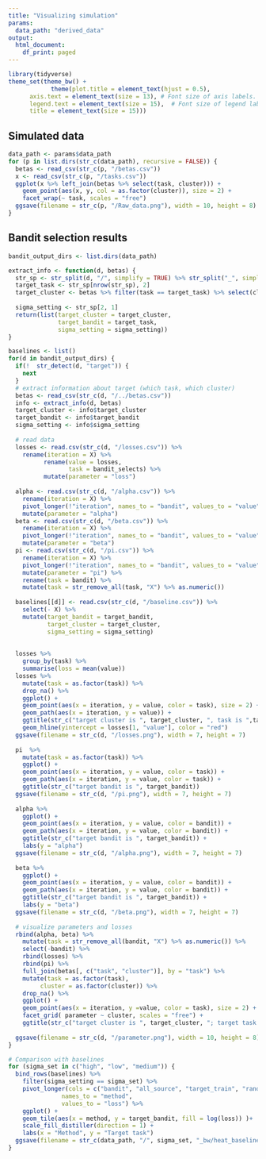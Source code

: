 ```yaml
---
title: "Visualizing simulation"
params:
  data_path: "derived_data"
output:
  html_document:
    df_print: paged
---
```

```r
library(tidyverse)
theme_set(theme_bw() +
            theme(plot.title = element_text(hjust = 0.5),
      axis.text = element_text(size = 13), # Font size of axis labels.
      legend.text = element_text(size = 15),  # Font size of legend labels.
      title = element_text(size = 15)))
```


## Simulated data
```r
data_path <- params$data_path
for (p in list.dirs(str_c(data_path), recursive = FALSE)) {
  betas <- read_csv(str_c(p, "/betas.csv"))
  x <- read_csv(str_c(p, "/tasks.csv"))
  ggplot(x %>% left_join(betas %>% select(task, cluster))) + 
    geom_point(aes(x, y, col = as.factor(cluster)), size = 2) + 
    facet_wrap(~ task, scales = "free")
  ggsave(filename = str_c(p, "/Raw_data.png"), width = 10, height = 8)
}

```

## Bandit selection results

```r
bandit_output_dirs <- list.dirs(data_path)
```
```r
extract_info <- function(d, betas) {
  str_sp <- str_split(d, "/", simplify = TRUE) %>% str_split("_", simplify = TRUE)
  target_task <- str_sp[nrow(str_sp), 2]
  target_cluster <- betas %>% filter(task == target_task) %>% select(cluster) %>% unique %>% unlist
  
  sigma_setting <- str_sp[2, 1]
  return(list(target_cluster = target_cluster,
              target_bandit = target_task,
              sigma_setting = sigma_setting))
}
```

```r
baselines <- list()
for(d in bandit_output_dirs) {
  if(!  str_detect(d, "target")) {
    next
  }
  # extract information about target (which task, which cluster)
  betas <- read_csv(str_c(d, "/../betas.csv"))
  info <- extract_info(d, betas)
  target_cluster <- info$target_cluster
  target_bandit <- info$target_bandit
  sigma_setting <- info$sigma_setting
  
  # read data
  losses <- read.csv(str_c(d, "/losses.csv")) %>%
    rename(iteration = X) %>%
          rename(value = losses,
                 task = bandit_selects) %>%
          mutate(parameter = "loss")
  
  alpha <- read.csv(str_c(d, "/alpha.csv")) %>%
    rename(iteration = X) %>% 
    pivot_longer(!"iteration", names_to = "bandit", values_to = "value") %>%
    mutate(parameter = "alpha")
  beta <- read.csv(str_c(d, "/beta.csv")) %>%
    rename(iteration = X) %>% 
    pivot_longer(!"iteration", names_to = "bandit", values_to = "value") %>%
    mutate(parameter = "beta")
  pi <- read.csv(str_c(d, "/pi.csv")) %>%
    rename(iteration = X) %>% 
    pivot_longer(!"iteration", names_to = "bandit", values_to = "value") %>%
    mutate(parameter = "pi") %>%
    rename(task = bandit) %>%
    mutate(task = str_remove_all(task, "X") %>% as.numeric())
  
  baselines[[d]] <- read.csv(str_c(d, "/baseline.csv")) %>%
    select(- X) %>%
    mutate(target_bandit = target_bandit,
           target_cluster = target_cluster,
           sigma_setting = sigma_setting)
    
    
  losses %>%
    group_by(task) %>%
    summarise(loss = mean(value))
  losses %>%
    mutate(task = as.factor(task)) %>%
    drop_na() %>%
    ggplot() +
    geom_point(aes(x = iteration, y = value, color = task), size = 2) +
    geom_path(aes(x = iteration, y = value)) +
    ggtitle(str_c("target cluster is ", target_cluster, ", task is ",target_bandit)) +
    geom_hline(yintercept = losses[1, "value"], color = "red")
  ggsave(filename = str_c(d, "/losses.png"), width = 7, height = 7)
  
  pi  %>%
    mutate(task = as.factor(task)) %>%
    ggplot() +
    geom_point(aes(x = iteration, y = value, color = task)) +
    geom_path(aes(x = iteration, y = value, color = task)) +
    ggtitle(str_c("target bandit is ", target_bandit))
  ggsave(filename = str_c(d, "/pi.png"), width = 7, height = 7)
  
  alpha %>% 
    ggplot() +
    geom_point(aes(x = iteration, y = value, color = bandit)) +
    geom_path(aes(x = iteration, y = value, color = bandit)) +
    ggtitle(str_c("target bandit is ", target_bandit)) +
    labs(y = "alpha")
  ggsave(filename = str_c(d, "/alpha.png"), width = 7, height = 7)
  
  beta %>% 
    ggplot() +
    geom_point(aes(x = iteration, y = value, color = bandit)) +
    geom_path(aes(x = iteration, y = value, color = bandit)) +
    ggtitle(str_c("target bandit is ", target_bandit)) +
    labs(y = "beta")
  ggsave(filename = str_c(d, "/beta.png"), width = 7, height = 7)
  
  # visualize parameters and losses
  rbind(alpha, beta) %>%
    mutate(task = str_remove_all(bandit, "X") %>% as.numeric()) %>%
    select(-bandit) %>%
    rbind(losses) %>%
    rbind(pi) %>%
    full_join(betas[, c("task", "cluster")], by = "task") %>%
    mutate(task = as.factor(task),
         cluster = as.factor(cluster)) %>%
    drop_na() %>%
    ggplot() +
    geom_point(aes(x = iteration, y =value, color = task), size = 2) +
    facet_grid( parameter ~ cluster, scales = "free") +
    ggtitle(str_c("target cluster is ", target_cluster, "; target task is ", target_bandit))
  
  ggsave(filename = str_c(d, "/parameter.png"), width = 10, height = 8)
}
```


```r

# Comparison with baselines
for (sigma_set in c("high", "low", "medium")) {
  bind_rows(baselines) %>%
    filter(sigma_setting == sigma_set) %>%
    pivot_longer(cols = c("bandit", "all_source", "target_train", "random_source"),
               names_to = "method",
               values_to = "loss") %>%
    ggplot() +
    geom_tile(aes(x = method, y = target_bandit, fill = log(loss)) )+
    scale_fill_distiller(direction = 1) +
    labs(x = "Method", y = "Target task")
  ggsave(filename = str_c(data_path, "/", sigma_set, "_bw/heat_baseline.png"), width = 8, height = 7)
}

```

